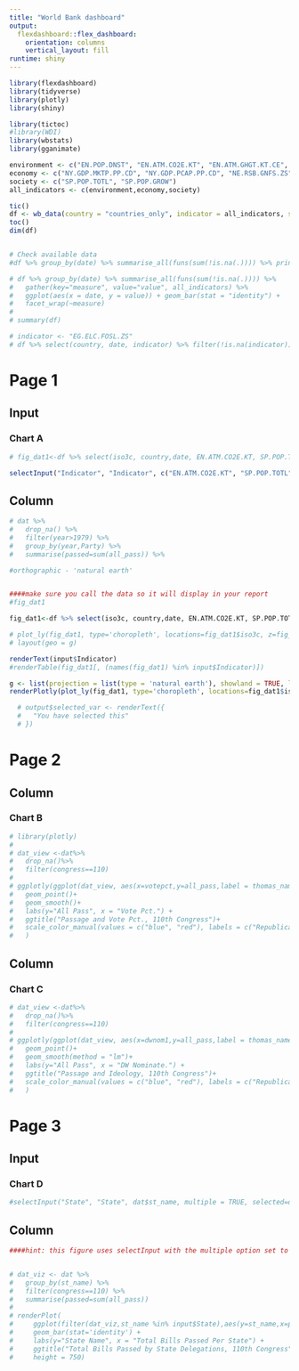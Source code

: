 ```yaml
---
title: "World Bank dashboard"
output: 
  flexdashboard::flex_dashboard:
    orientation: columns
    vertical_layout: fill
runtime: shiny
---
```


```r
library(flexdashboard)
library(tidyverse)
library(plotly)
library(shiny)

library(tictoc)
#library(WDI)
library(wbstats)
library(gganimate)

environment <- c("EN.POP.DNST", "EN.ATM.CO2E.KT", "EN.ATM.GHGT.KT.CE", "EG.ELC.FOSL.ZS")
economy <- c("NY.GDP.MKTP.PP.CD", "NY.GDP.PCAP.PP.CD", "NE.RSB.GNFS.ZS")
society <- c("SP.POP.TOTL", "SP.POP.GROW")
all_indicators <- c(environment,economy,society)

tic()
df <- wb_data(country = "countries_only", indicator = all_indicators, start_date = 2000, end_date = 2000)
toc()
dim(df)


# Check available data
#df %>% group_by(date) %>% summarise_all(funs(sum(!is.na(.)))) %>% print(n = Inf)

# df %>% group_by(date) %>% summarise_all(funs(sum(!is.na(.)))) %>%
#   gather(key="measure", value="value", all_indicators) %>%
#   ggplot(aes(x = date, y = value)) + geom_bar(stat = "identity") +
#   facet_wrap(~measure)
# 
# summary(df)

# indicator <- "EG.ELC.FOSL.ZS"
# df %>% select(country, date, indicator) %>% filter(!is.na(indicator)) %>% select(country) %>% unique %>% print(n = Inf)

```



Page 1
======

Input{.sidebar}
----------------------------------------------------------------
### Chart A

```r
# fig_dat1<-df %>% select(iso3c, country,date, EN.ATM.CO2E.KT, SP.POP.TOTL, NY.GDP.MKTP.PP.CD) %>% filter(date==2000)

selectInput("Indicator", "Indicator", c("EN.ATM.CO2E.KT", "SP.POP.TOTL", "NY.GDP.MKTP.PP.CD"), multiple = FALSE, selected="SP.POP.TOTL")
```
    
Column
----------------------------------------------------------------

```r
# dat %>% 
#   drop_na() %>% 
#   filter(year>1979) %>% 
#   group_by(year,Party) %>% 
#   summarise(passed=sum(all_pass)) %>% 

#orthographic - 'natural earth'


####make sure you call the data so it will display in your report
#fig_dat1

fig_dat1<-df %>% select(iso3c, country,date, EN.ATM.CO2E.KT, SP.POP.TOTL, NY.GDP.MKTP.PP.CD) %>% filter(date==2000)

# plot_ly(fig_dat1, type='choropleth', locations=fig_dat1$iso3c, z=fig_dat1[["SP.POP.TOTL"]], text=fig_dat1$country, colorscale="Blues", reversescale = T, height = 750) %>% 
# layout(geo = g)

renderText(input$Indicator)
#renderTable(fig_dat1[, (names(fig_dat1) %in% input$Indicator)])

g <- list(projection = list(type = 'natural earth'), showland = TRUE, landcolor = toRGB("#e5ecf6"))
renderPlotly(plot_ly(fig_dat1, type='choropleth', locations=fig_dat1$iso3c, z=fig_dat1[[input$Indicator]], text=fig_dat1$country, colorscale="Blues", reversescale = T, height = 750) %>% layout(geo = g))

  # output$selected_var <- renderText({ 
  #   "You have selected this"
  # })

```

Page 2
======

Column
-----------------------------------------------------------------------


### Chart B

```r
# library(plotly)
# 
# dat_view <-dat%>%
#   drop_na()%>%
#   filter(congress==110)
# 
# ggplotly(ggplot(dat_view, aes(x=votepct,y=all_pass,label = thomas_name, color =Party))+
#   geom_point()+
#   geom_smooth()+
#   labs(y="All Pass", x = "Vote Pct.") +
#   ggtitle("Passage and Vote Pct., 110th Congress")+
#   scale_color_manual(values = c("blue", "red"), labels = c("Republican", "Democrat"))
#   )


```

Column
-----------------------------------------------------------------------

### Chart C

```r
# dat_view <-dat%>%
#   drop_na()%>%
#   filter(congress==110)
# 
# ggplotly(ggplot(dat_view, aes(x=dwnom1,y=all_pass,label = thomas_name, color=Party))+
#   geom_point()+
#   geom_smooth(method = "lm")+
#   labs(y="All Pass", x = "DW Nominate.") +
#   ggtitle("Passage and Ideology, 110th Congress")+
#   scale_color_manual(values = c("blue", "red"), labels = c("Republican", "Democrat"))
#   )
```

Page 3
======

Input{.sidebar}
----------------------------------------------------------------
### Chart D

```r
#selectInput("State", "State", dat$st_name, multiple = TRUE, selected=dat$st_name)
```

Column
----------------------------------------------------------------

```r

####hint: this figure uses selectInput with the multiple option set to true and with the options set up so that all states are initially selected.


# dat_viz <- dat %>% 
#   group_by(st_name) %>% 
#   filter(congress==110) %>%
#   summarise(passed=sum(all_pass))
# 
# renderPlot(
#     ggplot(filter(dat_viz,st_name %in% input$State),aes(y=st_name,x=passed))+
#     geom_bar(stat='identity') +
#     labs(y="State Name", x = "Total Bills Passed Per State") +
#     ggtitle("Total Bills Passed by State Delegations, 110th Congress"), 
#     height = 750)

```






